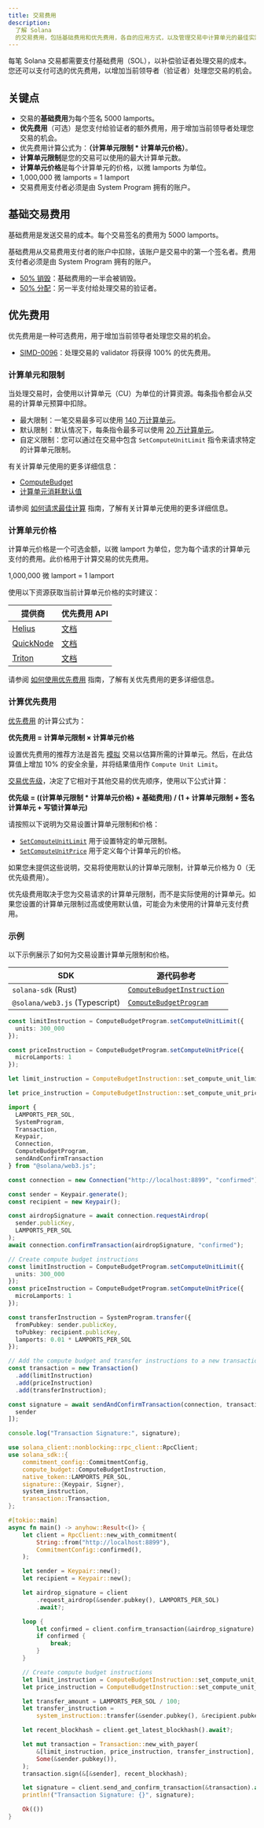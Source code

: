 ```yaml
---
title: 交易费用
description:
  了解 Solana
  的交易费用，包括基础费用和优先费用，各自的应用方式，以及管理交易中计算单元的最佳实践。
---
```


每笔 Solana 交易都需要支付基础费用（SOL），以补偿验证者处理交易的成本。您还可以支付可选的优先费用，以增加当前领导者（验证者）处理您交易的机会。

## 关键点

- 交易的**基础费用**为每个签名 5000 lamports。
- **优先费用**（可选）是您支付给验证者的额外费用，用于增加当前领导者处理您交易的机会。
- 优先费用计算公式为：**（计算单元限制 \* 计算单元价格）**。
- **计算单元限制**是您的交易可以使用的最大计算单元数。
- **计算单元价格**是每个计算单元的价格，以微 lamports 为单位。
- 1,000,000 微 lamports = 1 lamport
- 交易费用支付者必须是由 System Program 拥有的账户。

## 基础交易费用

基础费用是发送交易的成本。每个交易签名的费用为 5000 lamports。

基础费用从交易费用支付者的账户中扣除，该账户是交易中的第一个签名者。费用支付者必须是由 System
Program 拥有的账户。

- [50% 销毁](https://github.com/anza-xyz/agave/blob/v2.1.13/sdk/fee-calculator/src/lib.rs#L70)：基础费用的一半会被销毁。
- [50% 分配](https://github.com/anza-xyz/agave/blob/e621336acad4f5d6e5b860eaa1b074b01c99253c/runtime/src/bank/fee_distribution.rs#L58-L62)：另一半支付给处理交易的验证者。

## 优先费用

优先费用是一种可选费用，用于增加当前领导者处理您交易的机会。

- [SIMD-0096](https://github.com/solana-foundation/solana-improvement-documents/blob/main/proposals/0096-reward-collected-priority-fee-in-entirety.md)：处理交易的 validator 将获得 100% 的优先费用。

### 计算单元和限制

当处理交易时，会使用以计算单元（CU）为单位的计算资源。每条指令都会从交易的计算单元预算中扣除。

- 最大限制：一笔交易最多可以使用
  [140 万计算单元](https://github.com/anza-xyz/agave/blob/v2.1.13/compute-budget/src/compute_budget_limits.rs#L14)。
- 默认限制：默认情况下，每条指令最多可以使用
  [20 万计算单元](https://github.com/anza-xyz/agave/blob/v2.1.13/compute-budget/src/compute_budget_limits.rs#L10)。
- 自定义限制：您可以通过在交易中包含 `SetComputeUnitLimit`
  指令来请求特定的计算单元限制。

有关计算单元使用的更多详细信息：

- [ComputeBudget](https://github.com/anza-xyz/agave/blob/v2.1.13/compute-budget/src/compute_budget.rs#L22-L130)
- [计算单元消耗默认值](https://github.com/anza-xyz/agave/blob/v2.1.13/compute-budget/src/compute_budget.rs#L149-L197)

请参阅
[如何请求最佳计算](https://solana.com/zh/developers/guides/advanced/how-to-request-optimal-compute)
指南，了解有关计算单元使用的更多详细信息。

### 计算单元价格

计算单元价格是一个可选金额，以微 lamport 为单位，您为每个请求的计算单元支付的费用。此价格用于计算交易的优先费用。

<Callout>1,000,000 微 lamport = 1 lamport</Callout>

使用以下资源获取当前计算单元价格的实时建议：

| 提供商                                  | 优先费用 API                                                             |
| --------------------------------------- | ------------------------------------------------------------------------ |
| [Helius](https://www.helius.dev/)       | [文档](https://docs.helius.dev/solana-apis/priority-fee-api)             |
| [QuickNode](https://www.quicknode.com/) | [文档](https://marketplace.quicknode.com/add-on/solana-priority-fee)     |
| [Triton](https://triton.one/)           | [文档](https://docs.triton.one/chains/solana/improved-priority-fees-api) |

请参阅
[如何使用优先费用](https://developers/guides/advanced/how-to-use-priority-fees)
指南，了解有关优先费用的更多详细信息。

### 计算优先费用

[优先费用](https://github.com/anza-xyz/agave/blob/v2.2.14/compute-budget/src/compute_budget_limits.rs#L47-L48)
的计算公式为：

**优先费用 = 计算单元限制 × 计算单元价格**

设置优先费用的推荐方法是首先
[模拟](https://solana.com/zh/developers/guides/advanced/how-to-request-optimal-compute)
交易以估算所需的计算单元。然后，在此估算值上增加 10% 的安全余量，并将结果值用作
`Compute Unit Limit`。

[交易优先级](https://github.com/anza-xyz/agave/blob/v2.2.14/core/src/banking_stage/transaction_scheduler/receive_and_buffer.rs#L646)，决定了它相对于其他交易的优先顺序，使用以下公式计算：

**优先级 = ((计算单元限制 \* 计算单元价格) + 基础费用) /
(1 + 计算单元限制 + 签名计算单元 + 写锁计算单元)**

请按照以下说明为交易设置计算单元限制和价格：

- [`SetComputeUnitLimit`](https://github.com/anza-xyz/agave/blob/v2.1.13/sdk/src/compute_budget.rs#L42-L44)
  用于设置特定的单元限制。
- [`SetComputeUnitPrice`](https://github.com/anza-xyz/agave/blob/v2.1.13/sdk/src/compute_budget.rs#L48-L50)
  用于定义每个计算单元的价格。

<Callout>

如果您未提供这些说明，交易将使用默认的计算单元限制，计算单元价格为 0（无优先级费用）。

优先级费用取决于您为交易请求的计算单元限制，而不是实际使用的计算单元。如果您设置的计算单元限制过高或使用默认值，可能会为未使用的计算单元支付费用。

</Callout>

### 示例

以下示例展示了如何为交易设置计算单元限制和价格。

| SDK                            | 源代码参考                                                                                                                     |
| ------------------------------ | ------------------------------------------------------------------------------------------------------------------------------ |
| `solana-sdk` (Rust)            | [`ComputeBudgetInstruction`](https://github.com/anza-xyz/agave/blob/v2.1.13/sdk/src/compute_budget.rs#L17-L31)                 |
| `@solana/web3.js` (Typescript) | [`ComputeBudgetProgram`](https://github.com/solana-foundation/solana-web3.js/blob/v1.98.0/src/programs/compute-budget.ts#L218) |

<CodeTabs storage="compute-budget">

```ts !! title="Typescript"
const limitInstruction = ComputeBudgetProgram.setComputeUnitLimit({
  units: 300_000
});

const priceInstruction = ComputeBudgetProgram.setComputeUnitPrice({
  microLamports: 1
});
```

```rust !! title="Rust"
let limit_instruction = ComputeBudgetInstruction::set_compute_unit_limit(300_000);

let price_instruction = ComputeBudgetInstruction::set_compute_unit_price(1);
```

</CodeTabs>

<CodeTabs storage="compute-budget">

```ts !! title="Typescript"
import {
  LAMPORTS_PER_SOL,
  SystemProgram,
  Transaction,
  Keypair,
  Connection,
  ComputeBudgetProgram,
  sendAndConfirmTransaction
} from "@solana/web3.js";

const connection = new Connection("http://localhost:8899", "confirmed");

const sender = Keypair.generate();
const recipient = new Keypair();

const airdropSignature = await connection.requestAirdrop(
  sender.publicKey,
  LAMPORTS_PER_SOL
);
await connection.confirmTransaction(airdropSignature, "confirmed");

// Create compute budget instructions
const limitInstruction = ComputeBudgetProgram.setComputeUnitLimit({
  units: 300_000
});
const priceInstruction = ComputeBudgetProgram.setComputeUnitPrice({
  microLamports: 1
});

const transferInstruction = SystemProgram.transfer({
  fromPubkey: sender.publicKey,
  toPubkey: recipient.publicKey,
  lamports: 0.01 * LAMPORTS_PER_SOL
});

// Add the compute budget and transfer instructions to a new transaction
const transaction = new Transaction()
  .add(limitInstruction)
  .add(priceInstruction)
  .add(transferInstruction);

const signature = await sendAndConfirmTransaction(connection, transaction, [
  sender
]);

console.log("Transaction Signature:", signature);
```

```rust !! title="Rust"
use solana_client::nonblocking::rpc_client::RpcClient;
use solana_sdk::{
    commitment_config::CommitmentConfig,
    compute_budget::ComputeBudgetInstruction,
    native_token::LAMPORTS_PER_SOL,
    signature::{Keypair, Signer},
    system_instruction,
    transaction::Transaction,
};

#[tokio::main]
async fn main() -> anyhow::Result<()> {
    let client = RpcClient::new_with_commitment(
        String::from("http://localhost:8899"),
        CommitmentConfig::confirmed(),
    );

    let sender = Keypair::new();
    let recipient = Keypair::new();

    let airdrop_signature = client
        .request_airdrop(&sender.pubkey(), LAMPORTS_PER_SOL)
        .await?;

    loop {
        let confirmed = client.confirm_transaction(&airdrop_signature).await?;
        if confirmed {
            break;
        }
    }

    // Create compute budget instructions
    let limit_instruction = ComputeBudgetInstruction::set_compute_unit_limit(300_000);
    let price_instruction = ComputeBudgetInstruction::set_compute_unit_price(1);

    let transfer_amount = LAMPORTS_PER_SOL / 100;
    let transfer_instruction =
        system_instruction::transfer(&sender.pubkey(), &recipient.pubkey(), transfer_amount);

    let recent_blockhash = client.get_latest_blockhash().await?;

    let mut transaction = Transaction::new_with_payer(
        &[limit_instruction, price_instruction, transfer_instruction],
        Some(&sender.pubkey()),
    );
    transaction.sign(&[&sender], recent_blockhash);

    let signature = client.send_and_confirm_transaction(&transaction).await?;
    println!("Transaction Signature: {}", signature);

    Ok(())
}
```

</CodeTabs>
